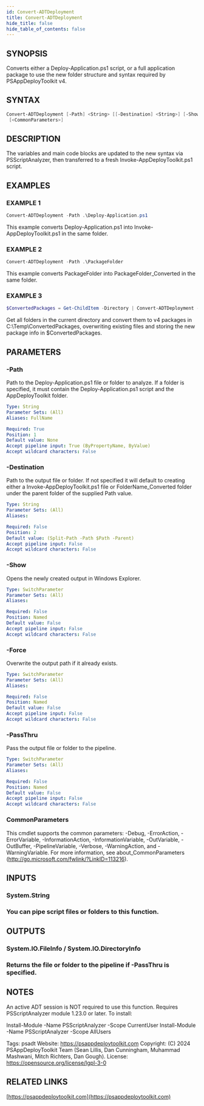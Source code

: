 ```yaml
---
id: Convert-ADTDeployment
title: Convert-ADTDeployment
hide_title: false
hide_table_of_contents: false
---
```


## SYNOPSIS

Converts either a Deploy-Application.ps1 script, or a full application package to use the new folder structure and syntax required by PSAppDeployToolkit v4.

## SYNTAX

```powershell
Convert-ADTDeployment [-Path] <String> [[-Destination] <String>] [-Show] [-Force] [-PassThru]
 [<CommonParameters>]
```

## DESCRIPTION

The variables and main code blocks are updated to the new syntax via PSScriptAnalyzer, then transferred to a fresh Invoke-AppDeployToolkit.ps1 script.

## EXAMPLES

### EXAMPLE 1

```powershell
Convert-ADTDeployment -Path .\Deploy-Application.ps1
```

This example converts Deploy-Application.ps1 into Invoke-AppDeployToolkit.ps1 in the same folder.

### EXAMPLE 2

```powershell
Convert-ADTDeployment -Path .\PackageFolder
```

This example converts PackageFolder into PackageFolder_Converted in the same folder.

### EXAMPLE 3

```powershell
$ConvertedPackages = Get-ChildItem -Directory | Convert-ADTDeployment -Destination C:\Temp\ConvertedPackages -Force -PassThru
```

Get all folders in the current directory and convert them to v4 packages in C:\Temp\ConvertedPackages, overwriting existing files and storing the new package info in $ConvertedPackages.

## PARAMETERS

### -Path

Path to the Deploy-Application.ps1 file or folder to analyze.
If a folder is specified, it must contain the Deploy-Application.ps1 script and the AppDeployToolkit folder.

```yaml
Type: String
Parameter Sets: (All)
Aliases: FullName

Required: True
Position: 1
Default value: None
Accept pipeline input: True (ByPropertyName, ByValue)
Accept wildcard characters: False
```

### -Destination

Path to the output file or folder.
If not specified it will default to creating either a Invoke-AppDeployToolkit.ps1 file or FolderName_Converted folder under the parent folder of the supplied Path value.

```yaml
Type: String
Parameter Sets: (All)
Aliases:

Required: False
Position: 2
Default value: (Split-Path -Path $Path -Parent)
Accept pipeline input: False
Accept wildcard characters: False
```

### -Show

Opens the newly created output in Windows Explorer.

```yaml
Type: SwitchParameter
Parameter Sets: (All)
Aliases:

Required: False
Position: Named
Default value: False
Accept pipeline input: False
Accept wildcard characters: False
```

### -Force

Overwrite the output path if it already exists.

```yaml
Type: SwitchParameter
Parameter Sets: (All)
Aliases:

Required: False
Position: Named
Default value: False
Accept pipeline input: False
Accept wildcard characters: False
```

### -PassThru

Pass the output file or folder to the pipeline.

```yaml
Type: SwitchParameter
Parameter Sets: (All)
Aliases:

Required: False
Position: Named
Default value: False
Accept pipeline input: False
Accept wildcard characters: False
```

### CommonParameters

This cmdlet supports the common parameters: -Debug, -ErrorAction, -ErrorVariable, -InformationAction, -InformationVariable, -OutVariable, -OutBuffer, -PipelineVariable, -Verbose, -WarningAction, and -WarningVariable.
For more information, see about_CommonParameters (http://go.microsoft.com/fwlink/?LinkID=113216).

## INPUTS

### System.String

### You can pipe script files or folders to this function.
## OUTPUTS

### System.IO.FileInfo / System.IO.DirectoryInfo

### Returns the file or folder to the pipeline if -PassThru is specified.
## NOTES
An active ADT session is NOT required to use this function.
Requires PSScriptAnalyzer module 1.23.0 or later.
To install:

Install-Module -Name PSScriptAnalyzer -Scope CurrentUser
Install-Module -Name PSScriptAnalyzer -Scope AllUsers

Tags: psadt
Website: https://psappdeploytoolkit.com
Copyright: (C) 2024 PSAppDeployToolkit Team (Sean Lillis, Dan Cunningham, Muhammad Mashwani, Mitch Richters, Dan Gough).
License: https://opensource.org/license/lgpl-3-0

## RELATED LINKS

[https://psappdeploytoolkit.com](https://psappdeploytoolkit.com)
